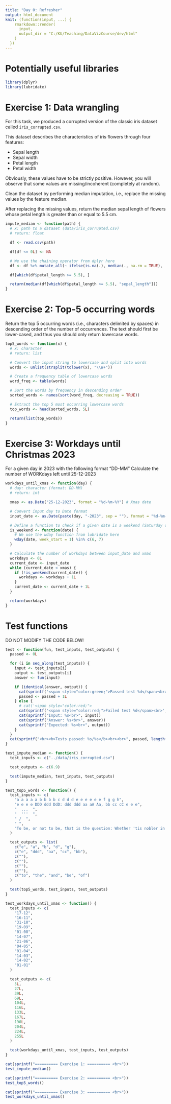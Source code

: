 ```yaml
---
title: "Day 0: Refresher"
output: html_document
knit: (function(input, ...) {
    rmarkdown::render(
      input,
      output_dir = "C:/KU/Teaching/DataVizCourse/dev/html"
    )
  })
---
```


# Potentially useful libraries
```r
library(dplyr)
library(lubridate)
```

# Exercise 1: Data wrangling
For this task, we produced a corrupted version of the classic iris dataset called ```iris_corrupted.csv```.

This dataset describes the characteristics of iris flowers through four features:

* Sepal length
* Sepal width
* Petal length
* Petal width

Obviously, these values have to be strictly positive. However, you will observe that some values are missing/incoherent (completely at random).

Clean the dataset by performing median imputation, i.e., replace the missing values by the feature median.

After replacing the missing values, return the median sepal length of flowers whose petal length is greater than or equal to 5.5 cm.

```r
impute_median <- function(path) {
  # x: path to a dataset (data/iris_corrupted.csv)
  # return: float

  df <- read.csv(path)

  df[df <= 0L] <- NA

  # We use the chaining operator from dplyr here
  df <- df %>% mutate_all(~ ifelse(is.na(.), median(., na.rm = TRUE), .))

  df[which(df$petal_length >= 5.5), ]

  return(median(df[which(df$petal_length >= 5.5), "sepal_length"]))
}
```

# Exercise 2: Top-5 occurring words
Return the top 5 occurring words (i.e., characters delimited by spaces) in descending order of the number of occurrences.
The text should first be lower-cased, and thus you should only return lowercase words.

```r
top5_words <- function(x) {
  # x: character
  # return: list

  # Convert the input string to lowercase and split into words
  words <- unlist(strsplit(tolower(x), "\\W+"))

  # Create a frequency table of lowercase words
  word_freq <- table(words)

  # Sort the words by frequency in descending order
  sorted_words <- names(sort(word_freq, decreasing = TRUE))

  # Extract the top 5 most occurring lowercase words
  top_words <- head(sorted_words, 5L)

  return(list(top_words))
}
```

# Exercise 3: Workdays until Christmas 2023
For a given day in 2023 with the following format "DD-MM"
Calculate the number of WORKdays left until 25-12-2023

```r
workdays_until_xmas <- function(day) {
  # day: character (format: DD-MM)
  # return: int

  xmas <- as.Date("25-12-2023", format = "%d-%m-%Y") # Xmas date

  # Convert input day to Date format
  input_date <- as.Date(paste(day, "-2023", sep = ""), format = "%d-%m-%Y")

  # Define a function to check if a given date is a weekend (Saturday or Sunday)
  is_weekend <- function(date) {
    # We use the wday function from lubridate here
    wday(date, week_start = 1) %in% c(6, 7)
  }

  # Calculate the number of workdays between input_date and xmas
  workdays <- 0L
  current_date <- input_date
  while (current_date < xmas) {
    if (!is_weekend(current_date)) {
      workdays <- workdays + 1L
    }
    current_date <- current_date + 1L
  }

  return(workdays)
}
```

# Test functions
DO NOT MODIFY THE CODE BELOW!

```r
test <- function(fun, test_inputs, test_outputs) {
  passed <- 0L

  for (i in seq_along(test_inputs)) {
    input <- test_inputs[i]
    output <- test_outputs[i]
    answer <- fun(input)

    if (identical(answer, output)) {
      cat(sprintf('<span style="color:green;">Passed test %d</span><br>', i))
      passed <- passed + 1L
    } else {
      # cat('<span style="color:red;">
      cat(sprintf('<span style="color:red;">Failed test %d</span><br>', i))
      cat(sprintf("Input: %s<br>", input))
      cat(sprintf("Answer: %s<br>", answer))
      cat(sprintf("Expected: %s<br>", output))
    }
  }
  cat(sprintf("<br><b>Tests passed: %s/%s</b><br><br>", passed, length(test_outputs)))
}

test_impute_median <- function() {
  test_inputs <- c("../data/iris_corrupted.csv")

  test_outputs <- c(6.9)

  test(impute_median, test_inputs, test_outputs)
}

test_top5_words <- function() {
  test_inputs <- c(
    "a a a a a b b b b c d d d e e e e e e f g g h",
    "e e e e DDD ddd DdD: ddd ddd aa aA Aa, bb cc cC e e e",
    "  ...  ",
    "  '''  ",
    " /  ",
    " ",
    "To be, or not to be, that is the question: Whether 'tis nobler in the mind to suffer The slings and arrows of outrageous fortune, Or to take arms against a sea of troubles And by opposing end them"
  )

  test_outputs <- list(
    c("e", "a", "b", "d", "g"),
    c("e", "ddd", "aa", "cc", "bb"),
    c(""),
    c(""),
    c(""),
    c(""),
    c("to", "the", "and", "be", "of")
  )

  test(top5_words, test_inputs, test_outputs)
}

test_workdays_until_xmas <- function() {
  test_inputs <- c(
    "17-12",
    "16-11",
    "31-10",
    "19-09",
    "01-08",
    "14-07",
    "21-06",
    "04-05",
    "01-04",
    "14-03",
    "14-02",
    "01-01"
  )

  test_outputs <- c(
    5L,
    27L,
    39L,
    69L,
    104L,
    116L,
    133L,
    167L,
    190L,
    204L,
    224L,
    255L
  )

  test(workdays_until_xmas, test_inputs, test_outputs)
}

cat(sprintf("========== Exercise 1: ========== <br>"))
test_impute_median()

cat(sprintf("========== Exercise 2: ========== <br>"))
test_top5_words()

cat(sprintf("========== Exercise 3: ========== <br>"))
test_workdays_until_xmas()
```